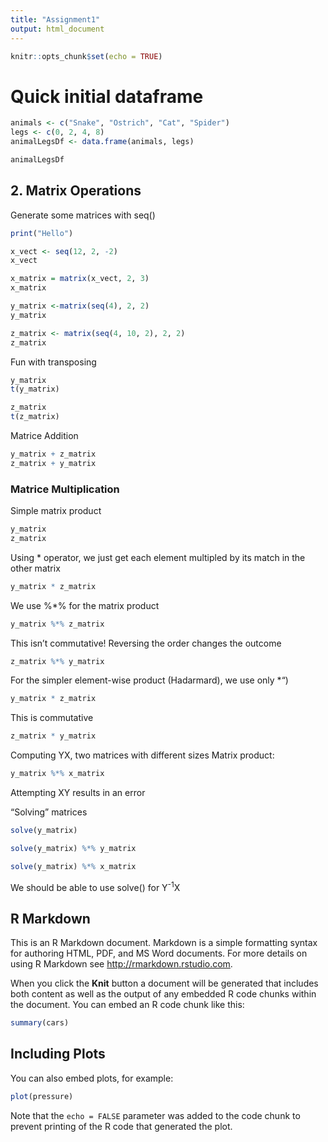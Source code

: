 ```yaml
---
title: "Assignment1"
output: html_document
---
```


```r
knitr::opts_chunk$set(echo = TRUE)
```

# Quick initial dataframe 
```r
animals <- c("Snake", "Ostrich", "Cat", "Spider")
legs <- c(0, 2, 4, 8)
animalLegsDf <- data.frame(animals, legs)

animalLegsDf

```
## 2. Matrix Operations

Generate some matrices with seq()
``` r
print("Hello")

x_vect <- seq(12, 2, -2)
x_vect

x_matrix = matrix(x_vect, 2, 3)
x_matrix

y_matrix <-matrix(seq(4), 2, 2)
y_matrix

z_matrix <- matrix(seq(4, 10, 2), 2, 2)
z_matrix

```

Fun with transposing
``` r
y_matrix
t(y_matrix)

z_matrix
t(z_matrix)
```

Matrice Addition
``` r
y_matrix + z_matrix
z_matrix + y_matrix
```
### Matrice Multiplication

Simple matrix product
```r
y_matrix
z_matrix
```
Using * operator, we just get each element multipled by its match in the other matrix
```r
y_matrix * z_matrix
```

We use %*% for the matrix product
```r
y_matrix %*% z_matrix
```

This isn't commutative! Reversing the order changes the outcome
``` r
z_matrix %*% y_matrix
```

For the simpler element-wise product (Hadarmard), we use only *")
``` r
y_matrix * z_matrix
```

This is commutative
``` r
z_matrix * y_matrix

```


Computing YX, two matrices with different sizes
Matrix product:
```r
y_matrix %*% x_matrix

```
Attempting XY results in an error

"Solving" matrices
```r
solve(y_matrix)

solve(y_matrix) %*% y_matrix

solve(y_matrix) %*% x_matrix
```
We should be able to use solve() for Y^-1^X




## R Markdown

This is an R Markdown document. Markdown is a simple formatting syntax for authoring HTML, PDF, and MS Word documents. For more details on using R Markdown see <http://rmarkdown.rstudio.com>.

When you click the **Knit** button a document will be generated that includes both content as well as the output of any embedded R code chunks within the document. You can embed an R code chunk like this:

```r
summary(cars)
```

## Including Plots

You can also embed plots, for example:

```r
plot(pressure)
```

Note that the `echo = FALSE` parameter was added to the code chunk to prevent printing of the R code that generated the plot.
